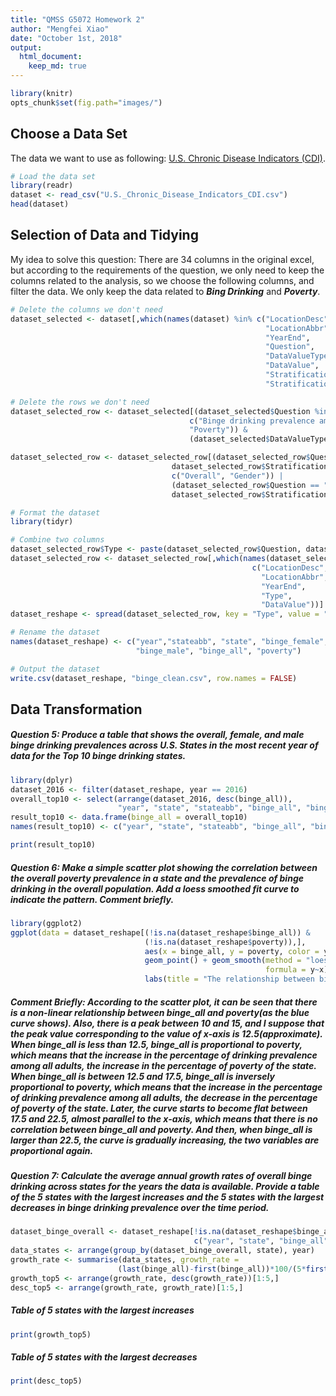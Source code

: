 ```yaml
---
title: "QMSS G5072 Homework 2"
author: "Mengfei Xiao"
date: "October 1st, 2018"
output: 
  html_document:
    keep_md: true
---
```


```r
library(knitr)
opts_chunk$set(fig.path="images/")
```


## Choose a Data Set
The data we want to use as following: [U.S. Chronic Disease Indicators (CDI)](https://data.cdc.gov/Chronic-Disease-Indicators/U-S-Chronic-Disease-Indicators-CDI-/g4ie-h725).

```r
# Load the data set
library(readr)
dataset <- read_csv("U.S._Chronic_Disease_Indicators_CDI.csv")
head(dataset)
```


## Selection of Data and Tidying
My idea to solve this question: There are 34 columns in the original excel, but according to the requirements of the question, we only need to keep the columns related to the analysis, so we choose the following columns, and filter the data. We only keep the data related to ***Bing Drinking*** and ***Poverty***.
```r
# Delete the columns we don't need
dataset_selected <- dataset[,which(names(dataset) %in% c("LocationDesc",
                                                         "LocationAbbr",
                                                         "YearEnd",
                                                         "Question",
                                                         "DataValueType",
                                                         "DataValue",
                                                         "StratificationCategory1",
                                                         "Stratification1"))]
```

```r
# Delete the rows we don't need
dataset_selected_row <- dataset_selected[(dataset_selected$Question %in% 
                                        c("Binge drinking prevalence among adults aged >= 18 years", 
                                        "Poverty")) & 
                                        (dataset_selected$DataValueType == "Crude Prevalence"),]

dataset_selected_row <- dataset_selected_row[(dataset_selected_row$Question == "Binge drinking prevalence among adults aged >= 18 years" & 
                                    dataset_selected_row$StratificationCategory1 %in% 
                                    c("Overall", "Gender")) | 
                                    (dataset_selected_row$Question == "Poverty" & 
                                    dataset_selected_row$StratificationCategory1 == "Overall"),]
```

```r
# Format the dataset
library(tidyr)

# Combine two columns
dataset_selected_row$Type <- paste(dataset_selected_row$Question, dataset_selected_row$Stratification1, sep = "-")
dataset_selected_row <- dataset_selected_row[,which(names(dataset_selected_row) %in% 
                                                      c("LocationDesc", 
                                                        "LocationAbbr",
                                                        "YearEnd",
                                                        "Type",
                                                        "DataValue"))]
dataset_reshape <- spread(dataset_selected_row, key = "Type", value = "DataValue")
```

```r
# Rename the dataset
names(dataset_reshape) <- c("year","stateabb", "state", "binge_female", 
                            "binge_male", "binge_all", "poverty")

# Output the dataset
write.csv(dataset_reshape, "binge_clean.csv", row.names = FALSE)
```


## Data Transformation
##### Question 5: Produce a table that shows the overall, female, and male binge drinking prevalences across U.S. States in the most recent year of data for the Top 10 binge drinking states.
```r
library(dplyr)
dataset_2016 <- filter(dataset_reshape, year == 2016)
overall_top10 <- select(arrange(dataset_2016, desc(binge_all)), 
                        "year", "state", "stateabb", "binge_all", "binge_female", "binge_male")[1:10,]
result_top10 <- data.frame(binge_all = overall_top10)
names(result_top10) <- c("year", "state", "stateabb", "binge_all", "binge_female", "binge_male")
```

```r
print(result_top10)
```


##### Question 6: Make a simple scatter plot showing the correlation between the overall poverty prevalence in a state and the prevalence of binge drinking in the overall population. Add a loess smoothed fit curve to indicate the pattern. Comment briefly.
```r
library(ggplot2)
ggplot(data = dataset_reshape[(!is.na(dataset_reshape$binge_all)) & 
                              (!is.na(dataset_reshape$poverty)),], 
                              aes(x = binge_all, y = poverty, color = year)) + 
                              geom_point() + geom_smooth(method = "loess", 
                                                         formula = y~x) + 
                              labs(title = "The relationship between binge_all & poverty")
```

##### Comment Briefly: According to the scatter plot, it can be seen that there is a non-linear relationship between binge_all and poverty(as the blue curve shows). Also, there is a peak between 10 and 15, and I suppose that the peak value corresponding to the value of x-axis is 12.5(approximate). When binge_all is less than 12.5, binge_all is **proportional** to poverty, which means that the increase in the percentage of drinking prevalence among all adults, the increase in the percentage of poverty of the state. When binge_all is between 12.5 and 17.5, binge_all is **inversely proportional** to poverty, which means that the increase in the percentage of drinking prevalence among all adults, the decrease in the percentage of poverty of the state. Later, the curve starts to become flat between 17.5 and 22.5, almost parallel to the x-axis, which means that there is no correlation between binge_all and poverty. And then, when binge_all is larger than 22.5, the curve is gradually increasing, the two variables are **proportional** again.




##### Question 7: Calculate the average annual growth rates of overall binge drinking across states for the years the data is available. Provide a table of the 5 states with the largest increases and the 5 states with the largest decreases in binge drinking prevalence over the time period.
```r
dataset_binge_overall <- dataset_reshape[!is.na(dataset_reshape$binge_all), 
                                         c("year", "state", "binge_all")]
data_states <- arrange(group_by(dataset_binge_overall, state), year)
growth_rate <- summarise(data_states, growth_rate = 
                        (last(binge_all)-first(binge_all))*100/(5*first(binge_all)))
growth_top5 <- arrange(growth_rate, desc(growth_rate))[1:5,]
desc_top5 <- arrange(growth_rate, growth_rate)[1:5,]
```

##### **Table of 5 states with the largest increases**
```r
print(growth_top5)
```

##### **Table of 5 states with the largest decreases**
```r
print(desc_top5)
```
